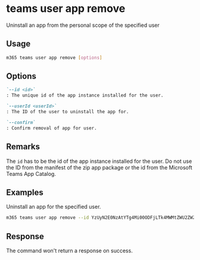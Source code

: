 
# teams user app remove

Uninstall an app from the personal scope of the specified user

## Usage

```sh
m365 teams user app remove [options]
```

## Options

```md defintion-list
`--id <id>`
: The unique id of the app instance installed for the user.

`--userId <userId>`
: The ID of the user to uninstall the app for.

`--confirm`
: Confirm removal of app for user.
```

<Global />

## Remarks

The `id` has to be the id of the app instance installed for the user.
Do not use the ID from the manifest of the zip app package or the id from the Microsoft Teams App Catalog.

## Examples

Uninstall an app for the specified user.

```sh
m365 teams user app remove --id YzUyN2E0NzAtYTg4Mi00ODFjLTk4MWMtZWU2ZWZhYmE4NWM3IyM0ZDFlYTA0Ny1mMTk2LTQ1MGQtYjJlOS0wZDI4NTViYTA1YTY= --userId 2609af39-7775-4f94-a3dc-0dd67657e900
```

## Response

The command won't return a response on success.
